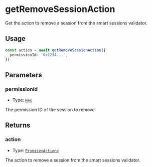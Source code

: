 # getRemoveSessionAction

Get the action to remove a session from the smart sessions validator.

## Usage

```typescript copy
const action = await getRemoveSessionAction({
  permissionId: '0x1234...',
})
```

## Parameters

### permissionId

- Type: [`Hex`](https://viem.sh/docs/glossary/types#hex)

The permission ID of the session to remove.

## Returns

### action

- Type: [`Promise<Action>`](/module-sdk/glossary/types.mdx#action)

The action to remove a session from the smart sessions validator.

